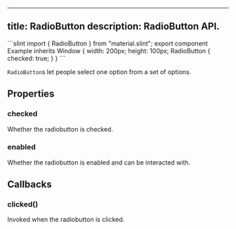 
---
<!-- Copyright © SixtyFPS GmbH <info@slint.dev> ; SPDX-License-Identifier: MIT -->
title: RadioButton
description: RadioButton API.
---


<CodeSnippetMD imagePath="/src/assets/generated/radiobutton.png" scale="3" imageWidth="300" imageHeight="200" imageAlt="" needsBackground="true">
```slint
import { RadioButton } from "material.slint";
export component Example inherits Window {
    width: 200px;
    height: 100px;
    RadioButton {
        checked: true;
    }
}
```
</CodeSnippetMD>

`RadioButton`s let people select one option from a set of options.

## Properties

### checked
<SlintProperty propName="checked" typeName="bool" propertyVisibility="in">
Whether the radiobutton is checked.
</SlintProperty>

### enabled
<SlintProperty propName="enabled" typeName="bool" defaultValue="true">
Whether the radiobutton is enabled and can be interacted with.
</SlintProperty>

## Callbacks

### clicked()
Invoked when the radiobutton is clicked.
